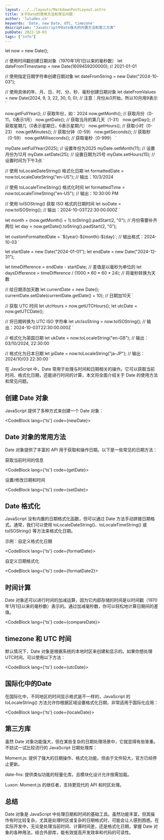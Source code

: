 ```yaml
---
layout: ../../layouts/MarkdownPostLayout.astro
title: 关于Date的使用方法和常见问题
author: 'luludev.cn'
keywords: 'Date, new Date, UTC, timezone'
description: "JavaScript中Date强大的内置方法和第三方库"
pubDate: 2022-10-03
tags: ["info"]
---
```



let now = new Date();

// 使用时间戳创建日期对象（1970年1月1日以来的毫秒数）
let dateFromTimestamp = new Date(1609459200000); // 2021-01-01

// 使用指定日期字符串创建日期对象
let dateFromString = new Date("2024-10-03");

// 使用具体的年、月、日、时、分、秒、毫秒创建日期对象
let dateFromValues = new Date(2024, 9, 3, 22, 30, 0, 0); // 注意：月份从0开始，所以10月用9表示
`


now.getFullYear();   // 获取年份，如：2024
now.getMonth();      // 获取月份（0-11，0表示1月）
now.getDate();       // 获取当月的第几天（1-31）
now.getDay();        // 获取星期几（0表示星期日，6表示星期六）
now.getHours();      // 获取小时（0-23）
now.getMinutes();    // 获取分钟（0-59）
now.getSeconds();    // 获取秒（0-59）
now.getMilliseconds(); // 获取毫秒（0-999）
`


myDate.setFullYear(2025); // 设置年份为2025
myDate.setMonth(11);      // 设置月份为12月
myDate.setDate(25);       // 设置日期为25号
myDate.setHours(15);      // 设置时间为下午3点
`


// 使用 toLocaleDateString() 格式化日期
let formattedDate = now.toLocaleDateString("en-US");  // 输出：10/3/2024

// 使用 toLocaleTimeString() 格式化时间
let formattedTime = now.toLocaleTimeString("en-US");  // 输出：10:30:00 PM

// 使用 toISOString() 获取 ISO 格式的日期时间
let isoDate = now.toISOString();  // 输出：2024-10-03T22:30:00.000Z
`

let month = (now.getMonth() + 1).toString().padStart(2, "0");  // 月份需要补齐两位
let day = now.getDate().toString().padStart(2, "0");

let customFormattedDate = \`\${year}-\${month}-\${day}\`;  // 输出格式：2024-10-03
`

let startDate = new Date("2024-01-01");
let endDate = new Date("2024-12-31");

let timeDifference = endDate - startDate;  // 差值是以毫秒为单位的
let daysDifference = timeDifference / (1000 * 60 * 60 * 24);  // 将毫秒转换为天数

// 给日期添加天数
let currentDate = new Date();
currentDate.setDate(currentDate.getDate() + 10);  // 日期加10天
`


// 获取 UTC 时间
let utcHours = now.getUTCHours();
let utcDate = now.getUTCDate();

// 将日期转换为 UTC ISO 字符串
let utcIsoString = now.toISOString();  // 输出：2024-10-03T22:30:00.000Z
`


// 格式化为英国日期
let ukDate = now.toLocaleString("en-GB");  // 输出：03/10/2024, 22:30:00

// 格式化为日本日期
let jpDate = now.toLocaleString("ja-JP");  // 输出：2024/10/03 22:30:00
`


在 JavaScript 中，Date 常用于处理与时间和日期相关的操作。它可以获取当前时间、格式化日期，还能进行时间的计算，本文将全面介绍关于 Date 的使用方法和常见问题。

## 创建 Date 对象

JavaScript 提供了多种方式来创建一个 Date 对象：

<CodeBlock lang={'ts'} code={newDate}></CodeBlock>

## Date 对象的常用方法

Date 对象提供了丰富的 API 用于获取和操作日期。以下是一些常见的日期方法：

获取当前时间的信息

<CodeBlock lang={'ts'} code={getDate}></CodeBlock>

设置/修改日期和时间

<CodeBlock lang={'ts'} code={setDate}></CodeBlock>


## Date 格式化

JavaScript 没有内置的日期格式化函数，但可以通过 Date 方法手动拼接日期格式。通常，我们可以使用 toLocaleDateString()、toLocaleTimeString() 或 toISOString() 等方法来格式化日期。

示例：自定义格式化日期

<CodeBlock lang={'ts'} code={formatDate}></CodeBlock>

自定义日期格式化

<CodeBlock lang={'ts'} code={formatDate2}></CodeBlock>

## 时间计算

Date 对象还可以进行时间的加减运算，因为它内部存储的时间是以时间戳（1970年1月1日以来的毫秒数）表示的。通过加减毫秒数，你可以轻松地计算日期间的差值。

<CodeBlock lang={'ts'} code={compareDate}></CodeBlock>

## timezone 和 UTC 时间

默认情况下，Date 对象是根据系统的本地时区来创建和显示的。如果你想处理 UTC时间，可以使用以下方法：

<CodeBlock lang={'ts'} code={utcDate}></CodeBlock>

## 国际化中的Date

在国际化中，不同地区的时间显示格式是不一样的，JavaScript 的 toLocaleString() 方法允许你根据区域设置格式化日期，非常适用于国际化应用：

<CodeBlock lang={'ts'} code={localeDate}></CodeBlock>

## 第三方库

虽然 Date 对象功能强大，但在某些复杂的日期处理场景中，它就显得有些笨重。不妨试一试比较流行的 JavaScript 日期处理库：

Moment.js: 提供了强大的日期操作、格式化功能，但由于文件较大，官方已经停止更新。

date-fns: 提供类似功能的轻量化库，且模块化设计允许按需加载。

Luxon: Moment.js 的继任者，支持更现代的 API 和时区处理。

## 总结

Date 对象是 JavaScript 中处理日期和时间的基础工具。虽然功能丰富，但其操作有时比较复杂，尤其是处理时区或复杂的日期格式时，可能会让人感到困惑。在实际开发中，无论是处理当前时间、计算时间差，还是格式化日期，掌握 Date 对象的各种用法，结合外部库，能有效提高开发效率和代码的可读性。
